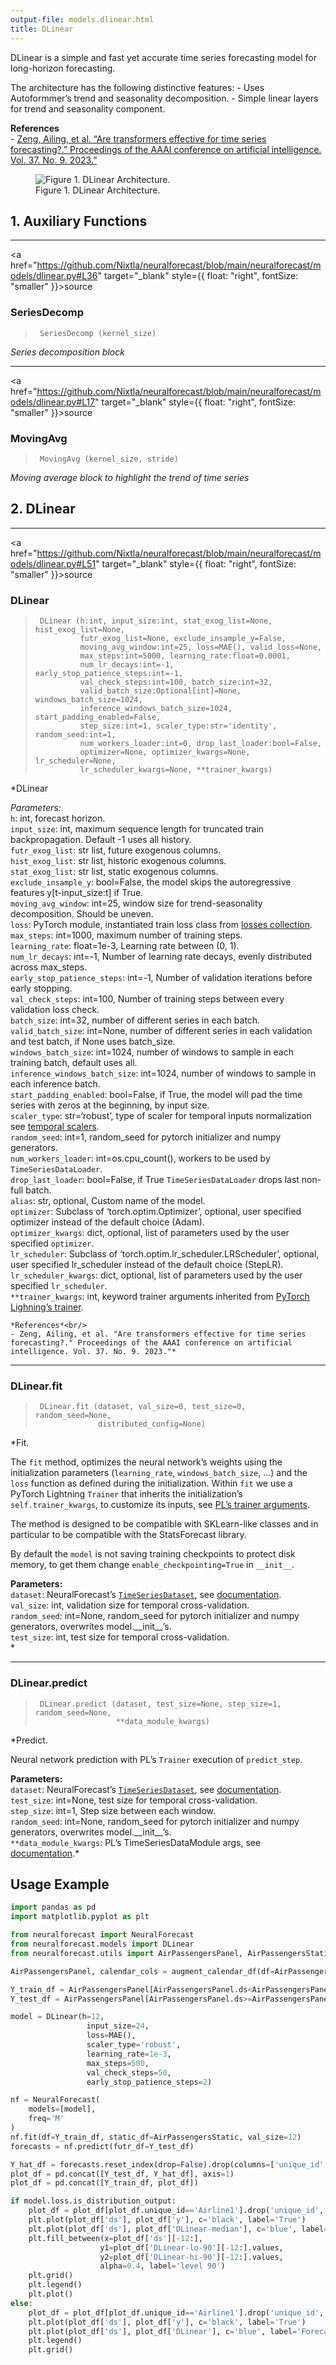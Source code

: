 ```yaml
---
output-file: models.dlinear.html
title: DLinear
---
```



DLinear is a simple and fast yet accurate time series forecasting model
for long-horizon forecasting.

The architecture has the following distinctive features: - Uses
Autoformmer’s trend and seasonality decomposition. - Simple linear
layers for trend and seasonality component.

**References**<br/> - [Zeng, Ailing, et al. “Are transformers effective
for time series forecasting?.” Proceedings of the AAAI conference on
artificial intelligence. Vol. 37. No. 9.
2023.”](https://ojs.aaai.org/index.php/AAAI/article/view/26317)<br/>

<figure>
<img src="imgs_models/dlinear.png"
alt="Figure 1. DLinear Architecture." />
<figcaption aria-hidden="true">Figure 1. DLinear
Architecture.</figcaption>
</figure>

## 1. Auxiliary Functions

------------------------------------------------------------------------

<a
href="https://github.com/Nixtla/neuralforecast/blob/main/neuralforecast/models/dlinear.py#L36"
target="_blank" style={{ float: "right", fontSize: "smaller" }}>source</a>

### SeriesDecomp

> ``` text
>  SeriesDecomp (kernel_size)
> ```

*Series decomposition block*

------------------------------------------------------------------------

<a
href="https://github.com/Nixtla/neuralforecast/blob/main/neuralforecast/models/dlinear.py#L17"
target="_blank" style={{ float: "right", fontSize: "smaller" }}>source</a>

### MovingAvg

> ``` text
>  MovingAvg (kernel_size, stride)
> ```

*Moving average block to highlight the trend of time series*

## 2. DLinear

------------------------------------------------------------------------

<a
href="https://github.com/Nixtla/neuralforecast/blob/main/neuralforecast/models/dlinear.py#L51"
target="_blank" style={{ float: "right", fontSize: "smaller" }}>source</a>

### DLinear

> ``` text
>  DLinear (h:int, input_size:int, stat_exog_list=None, hist_exog_list=None,
>           futr_exog_list=None, exclude_insample_y=False,
>           moving_avg_window:int=25, loss=MAE(), valid_loss=None,
>           max_steps:int=5000, learning_rate:float=0.0001,
>           num_lr_decays:int=-1, early_stop_patience_steps:int=-1,
>           val_check_steps:int=100, batch_size:int=32,
>           valid_batch_size:Optional[int]=None, windows_batch_size=1024,
>           inference_windows_batch_size=1024, start_padding_enabled=False,
>           step_size:int=1, scaler_type:str='identity', random_seed:int=1,
>           num_workers_loader:int=0, drop_last_loader:bool=False,
>           optimizer=None, optimizer_kwargs=None, lr_scheduler=None,
>           lr_scheduler_kwargs=None, **trainer_kwargs)
> ```

\*DLinear

*Parameters:*<br/> `h`: int, forecast horizon.<br/> `input_size`: int,
maximum sequence length for truncated train backpropagation. Default -1
uses all history.<br/> `futr_exog_list`: str list, future exogenous
columns.<br/> `hist_exog_list`: str list, historic exogenous columns.<br/>
`stat_exog_list`: str list, static exogenous columns.<br/>
`exclude_insample_y`: bool=False, the model skips the autoregressive
features y\[t-input_size:t\] if True.<br/> `moving_avg_window`: int=25,
window size for trend-seasonality decomposition. Should be uneven.<br/>
`loss`: PyTorch module, instantiated train loss class from [losses
collection](https://nixtla.github.io/neuralforecast/losses.pytorch.html).<br/>
`max_steps`: int=1000, maximum number of training steps.<br/>
`learning_rate`: float=1e-3, Learning rate between (0, 1).<br/>
`num_lr_decays`: int=-1, Number of learning rate decays, evenly
distributed across max_steps.<br/> `early_stop_patience_steps`: int=-1,
Number of validation iterations before early stopping.<br/>
`val_check_steps`: int=100, Number of training steps between every
validation loss check.<br/> `batch_size`: int=32, number of different
series in each batch.<br/> `valid_batch_size`: int=None, number of
different series in each validation and test batch, if None uses
batch_size.<br/> `windows_batch_size`: int=1024, number of windows to
sample in each training batch, default uses all.<br/>
`inference_windows_batch_size`: int=1024, number of windows to sample in
each inference batch.<br/> `start_padding_enabled`: bool=False, if True,
the model will pad the time series with zeros at the beginning, by input
size.<br/> `scaler_type`: str=‘robust’, type of scaler for temporal
inputs normalization see [temporal
scalers](https://nixtla.github.io/neuralforecast/common.scalers.html).<br/>
`random_seed`: int=1, random_seed for pytorch initializer and numpy
generators.<br/> `num_workers_loader`: int=os.cpu_count(), workers to be
used by `TimeSeriesDataLoader`.<br/> `drop_last_loader`: bool=False, if
True `TimeSeriesDataLoader` drops last non-full batch.<br/> `alias`: str,
optional, Custom name of the model.<br/> `optimizer`: Subclass of
‘torch.optim.Optimizer’, optional, user specified optimizer instead of
the default choice (Adam).<br/> `optimizer_kwargs`: dict, optional, list
of parameters used by the user specified `optimizer`.<br/>
`lr_scheduler`: Subclass of ‘torch.optim.lr_scheduler.LRScheduler’,
optional, user specified lr_scheduler instead of the default choice
(StepLR).<br/> `lr_scheduler_kwargs`: dict, optional, list of parameters
used by the user specified `lr_scheduler`.<br/> `**trainer_kwargs`: int,
keyword trainer arguments inherited from [PyTorch Lighning’s
trainer](https://pytorch-lightning.readthedocs.io/en/stable/api/pytorch_lightning.trainer.trainer.Trainer.html?highlight=trainer).<br/>

``` text
*References*<br/>
- Zeng, Ailing, et al. "Are transformers effective for time series forecasting?." Proceedings of the AAAI conference on artificial intelligence. Vol. 37. No. 9. 2023."*
```

------------------------------------------------------------------------

### DLinear.fit

> ``` text
>  DLinear.fit (dataset, val_size=0, test_size=0, random_seed=None,
>               distributed_config=None)
> ```

\*Fit.

The `fit` method, optimizes the neural network’s weights using the
initialization parameters (`learning_rate`, `windows_batch_size`, …) and
the `loss` function as defined during the initialization. Within `fit`
we use a PyTorch Lightning `Trainer` that inherits the initialization’s
`self.trainer_kwargs`, to customize its inputs, see [PL’s trainer
arguments](https://pytorch-lightning.readthedocs.io/en/stable/api/pytorch_lightning.trainer.trainer.Trainer.html?highlight=trainer).

The method is designed to be compatible with SKLearn-like classes and in
particular to be compatible with the StatsForecast library.

By default the `model` is not saving training checkpoints to protect
disk memory, to get them change `enable_checkpointing=True` in
`__init__`.

**Parameters:**<br/> `dataset`: NeuralForecast’s
[`TimeSeriesDataset`](https://nixtlaverse.nixtla.io/neuralforecast/tsdataset.html#timeseriesdataset),
see
[documentation](https://nixtla.github.io/neuralforecast/tsdataset.html).<br/>
`val_size`: int, validation size for temporal cross-validation.<br/>
`random_seed`: int=None, random_seed for pytorch initializer and numpy
generators, overwrites model.\_\_init\_\_’s.<br/> `test_size`: int, test
size for temporal cross-validation.<br/>\*

------------------------------------------------------------------------

### DLinear.predict

> ``` text
>  DLinear.predict (dataset, test_size=None, step_size=1, random_seed=None,
>                   **data_module_kwargs)
> ```

\*Predict.

Neural network prediction with PL’s `Trainer` execution of
`predict_step`.

**Parameters:**<br/> `dataset`: NeuralForecast’s
[`TimeSeriesDataset`](https://nixtlaverse.nixtla.io/neuralforecast/tsdataset.html#timeseriesdataset),
see
[documentation](https://nixtla.github.io/neuralforecast/tsdataset.html).<br/>
`test_size`: int=None, test size for temporal cross-validation.<br/>
`step_size`: int=1, Step size between each window.<br/> `random_seed`:
int=None, random_seed for pytorch initializer and numpy generators,
overwrites model.\_\_init\_\_’s.<br/> `**data_module_kwargs`: PL’s
TimeSeriesDataModule args, see
[documentation](https://pytorch-lightning.readthedocs.io/en/1.6.1/extensions/datamodules.html#using-a-datamodule).\*

## Usage Example

```python
import pandas as pd
import matplotlib.pyplot as plt

from neuralforecast import NeuralForecast
from neuralforecast.models import DLinear
from neuralforecast.utils import AirPassengersPanel, AirPassengersStatic, augment_calendar_df

AirPassengersPanel, calendar_cols = augment_calendar_df(df=AirPassengersPanel, freq='M')

Y_train_df = AirPassengersPanel[AirPassengersPanel.ds<AirPassengersPanel['ds'].values[-12]] # 132 train
Y_test_df = AirPassengersPanel[AirPassengersPanel.ds>=AirPassengersPanel['ds'].values[-12]].reset_index(drop=True) # 12 test

model = DLinear(h=12,
                 input_size=24,
                 loss=MAE(),
                 scaler_type='robust',
                 learning_rate=1e-3,
                 max_steps=500,
                 val_check_steps=50,
                 early_stop_patience_steps=2)

nf = NeuralForecast(
    models=[model],
    freq='M'
)
nf.fit(df=Y_train_df, static_df=AirPassengersStatic, val_size=12)
forecasts = nf.predict(futr_df=Y_test_df)

Y_hat_df = forecasts.reset_index(drop=False).drop(columns=['unique_id','ds'])
plot_df = pd.concat([Y_test_df, Y_hat_df], axis=1)
plot_df = pd.concat([Y_train_df, plot_df])

if model.loss.is_distribution_output:
    plot_df = plot_df[plot_df.unique_id=='Airline1'].drop('unique_id', axis=1)
    plt.plot(plot_df['ds'], plot_df['y'], c='black', label='True')
    plt.plot(plot_df['ds'], plot_df['DLinear-median'], c='blue', label='median')
    plt.fill_between(x=plot_df['ds'][-12:], 
                    y1=plot_df['DLinear-lo-90'][-12:].values, 
                    y2=plot_df['DLinear-hi-90'][-12:].values,
                    alpha=0.4, label='level 90')
    plt.grid()
    plt.legend()
    plt.plot()
else:
    plot_df = plot_df[plot_df.unique_id=='Airline1'].drop('unique_id', axis=1)
    plt.plot(plot_df['ds'], plot_df['y'], c='black', label='True')
    plt.plot(plot_df['ds'], plot_df['DLinear'], c='blue', label='Forecast')
    plt.legend()
    plt.grid()
```

